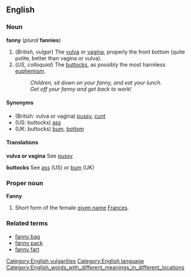 ==English==

===Noun===
'''fanny''' (''plural'' '''fannies''')

#(''British, vulgar'') The [[vulva]] or [[vagina]], properly the front bottom (quite polite, better than vagina or vulva).
#(''US, colloquial'') The [[buttocks]], as possibly the most harmless [[euphemism]].  <!-- Easily more polite than hiney or tush. -->
#:''Children, sit down on your fanny, and eat your lunch.''
#:''Get off your fanny and get back to work!''

====Synonyms====
*(British: vulva or vagina) [[pussy]], [[cunt]]
*(US: buttocks) [[ass]]
*(UK: buttocks) [[bum]], [[bottom]]

====Translations====

'''vulva or vagina'''
See [[pussy]]

'''buttocks'''
See [[ass]] (US) or [[bum]] (UK)

===Proper noun===
'''Fanny'''

#Short form of the female [[given name]] [[Frances]].

===Related terms===
*[[fanny bag]]
*[[fanny pack]]
*[[fanny fart]]
[[Category:English vulgarities]]
[[Category:English language]]
[[Category:English_words_with_different_meanings_in_different_locations]]